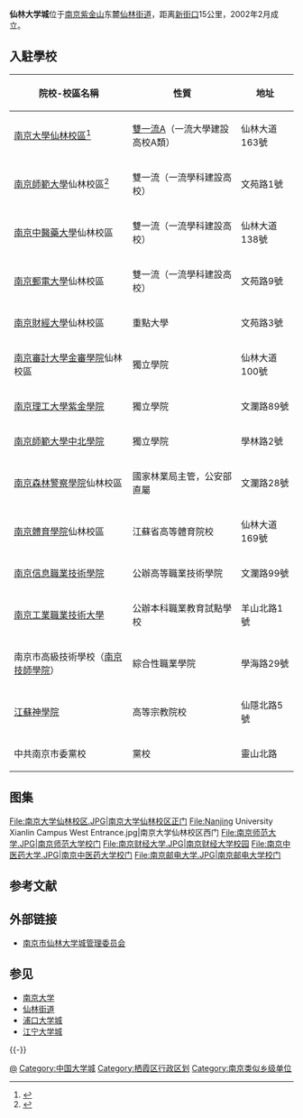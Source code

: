 {{中国乡级行政区|32/01/13/406/000}}

'''仙林大学城'''位于[[南京|南京]][[紫金山|紫金山]]东麓[[仙林街道|仙林街道]]，距离[[新街口_(南京)|新街口]]15公里，2002年2月成立。

==入駐學校==
{| class="wikitable"
!院校-校區名稱
!性質
!地址
|-
|[[南京大学仙林校区|南京大學仙林校區]]<ref>{{Cite web|title=南京大学|url=https://www.nju.edu.cn/|access-date=2021-08-17|work=www.nju.edu.cn|archive-date=2022-01-10|archive-url=https://web.archive.org/web/20220110062649/https://www.nju.edu.cn/}}</ref>
|[[世界一流大学和一流学科建设|雙一流A]]（一流大學建設高校A類）
|仙林大道163號
|-
|[[南京师范大学|南京師範大學]]仙林校區<ref>{{Cite web|title=南京师范大学|url=https://www.njnu.edu.cn/|access-date=2021-08-17|work=www.njnu.edu.cn|archive-date=2022-05-16|archive-url=https://web.archive.org/web/20220516065012/http://www.njnu.edu.cn/}}</ref>
|雙一流（一流學科建設高校）
|文苑路1號
|-
|[[南京中医药大学|南京中醫藥大學]]仙林校區
|雙一流（一流學科建設高校）
|仙林大道138號
|-
|[[南京邮电大学|南京郵電大學]]仙林校區
|雙一流（一流學科建設高校） 
|文苑路9號
|-
|[[南京财经大学|南京財經大學]]仙林校區
|重點大學
|文苑路3號
|-
|[[南京审计大学金审学院|南京審計大學金審學院]]仙林校區
|獨立學院
|仙林大道100號
|-
|[[南京理工大学紫金学院|南京理工大學紫金學院]]
|獨立學院
|文瀾路89號
|-
|[[南京师范大学中北学院|南京師範大學中北學院]]
|獨立學院
|學林路2號
|-
|[[南京森林警察学院|南京森林警察學院]]仙林校區
|國家林業局主管，公安部直屬 
|文瀾路28號
|-
|[[南京体育学院|南京體育學院]]仙林校區
|江蘇省高等體育院校
|仙林大道169號
|-
|[[南京信息职业技术学院|南京信息職業技術學院]]
|公辦高等職業技術學院
|文瀾路99號
|-
|[[南京工业职业技术大学|南京工業職業技術大學]]
|公辦本科職業教育試點學校 
|羊山北路1號
|-
|南京市高級技術學校（[[南京技师学院|南京技師學院]]）
|綜合性職業學院
|學海路29號
|-
|[[江苏神学院|江蘇神學院]]
|高等宗教院校
|仙隱北路5號
|-
|中共南京市委黨校
|黨校
|靈山北路
|}

== 图集 ==
<gallery>
File:南京大学仙林校区.JPG|南京大学仙林校区正门
File:Nanjing University Xianlin Campus West Entrance.jpg|南京大学仙林校区西门
File:南京师范大学.JPG|南京师范大学校门
File:南京财经大学.JPG|南京财经大学校园
File:南京中医药大学.JPG|南京中医药大学校门
File:南京邮电大学.JPG|南京邮电大学校门
</gallery>

== 参考文献 ==
{{Reflist}}

== 外部链接 ==
{{Commons category|Xianlin University City}}
*[https://web.archive.org/web/20090207112225/http://njxl.gov.cn/cps/site/njxl/xl2005/index.htm 南京市仙林大学城管理委员会]

==参见==
*[[南京大学|南京大学]]
*[[仙林街道|仙林街道]]
*[[浦口大学城|浦口大学城]]
*[[江宁大学城|江宁大学城]]

{{-}}
{{仙林大学城}}
{{栖霞区行政区划}}
{{南京}}
{{中国大学城}}

[[Category:南京高等院校|@]]
[[Category:中国大学城|Category:中国大学城]]
[[Category:栖霞区行政区划|Category:栖霞区行政区划]]
[[Category:南京类似乡级单位|Category:南京类似乡级单位]]
